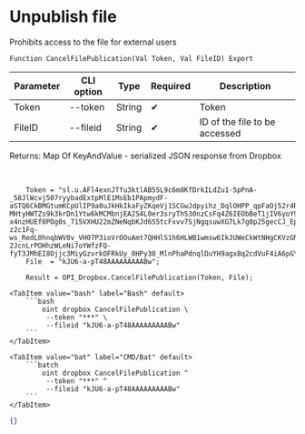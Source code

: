 ﻿---
sidebar_position: 6
---


# Unpublish file
 Prohibits access to the file for external users



`Function CancelFilePublication(Val Token, Val FileID) Export`

  | Parameter | CLI option | Type | Required | Description |
  |-|-|-|-|-|
  | Token | --token | String | &#x2714; | Token |
  | FileID | --fileid | String | &#x2714; | ID of the file to be accessed |

  
  Returns:  Map Of KeyAndValue - serialized JSON response from Dropbox

<br/>




```bsl title="1C:Enterprise/OneScript code example"
    Token = "sl.u.AFl4exnJTfu3ktlAB5SL9c6m8KfDrkILdZu1-5pPnA-_58JlWcvj507ryybadExtpMlE1MsEb1PApmydF-aSTQ6CkBMGtumKCpUlIP9a0uJkHkIkaFyZKqeVj1SCGwJdpyihz_DqlOHPP_qpFaOj52r4RJeMVmESiHRLyG0lv1J_a4gk0hqu0ykbRDMYh1F9iOg7QzbHFlrj8b5HS5RJDMxAHSuuyNPBiR3Vnvd-MHtyHWTZs9k3krDn1Ytw6kMCMbnjEA2S4L0er3sryTh530nzCsFq4Z6IEObBeT1jIV6yoY9gdDM3WZkfbbVe2l0KUJ8xoS0v1Gv0_QU75Oa9bwQiGf2tnyzo6kGMO5r-x4nzHUEf0POg0s_715VXHU22mZNeNqbKJd6S5tcFxvv7SjNgqsuwXG7Lk7g0p25gecCJ_Epi34ZjaMVvTrR9WKSvNvZ8rtKyGpBXZrg3CLLdMsSjMUWxiW36RAFCBNBJRw73EnQ5BhzwhdeqUu3BF11KCawloX3I8nWOQm2c5f1OKgSAw0ZAPaHGySULVTf1NUe-z2c1Fq-ws_RedL0hnqbWV0v_VH07P3ioVrOOuAmt7QHHlS1h6HLWB1wmsw6IkJUWeCkWtNHgCKVzGNn-2JcnLrPOHhzWLeNi7oYWfzFQ-fyT3JMhEI8Ojjc3MiyGzvrkOFRkUy_0HPy30_MlnPhaPdnqlDuYH9agx8q2cdVuF4iA6pGYiGO...";
    File  = "kJU6-a-pT48AAAAAAAAABw";

    Result = OPI_Dropbox.CancelFilePublication(Token, File);
```
 

 <Tabs>
  
    <TabItem value="bash" label="Bash" default>
        ```bash
            oint dropbox CancelFilePublication \
             --token "***" \
             --fileid "kJU6-a-pT48AAAAAAAAABw"
        ```
    </TabItem>
  
    <TabItem value="bat" label="CMD/Bat" default>
        ```batch
            oint dropbox CancelFilePublication ^
             --token "***" ^
             --fileid "kJU6-a-pT48AAAAAAAAABw"
        ```
    </TabItem>
</Tabs>


```json title="Result"
{}
```

